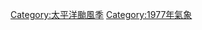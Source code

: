 {{Catnav|頁面分類|地理|水體|海洋|太平洋|太平洋颱風|太平洋颱風季}}

[[Category:太平洋颱風季|Category:太平洋颱風季]]
[[Category:1977年氣象|Category:1977年氣象]]